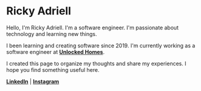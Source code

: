 # Ricky Adriell

Hello, I'm Ricky Adriell. I'm a software engineer. I'm passionate about technology and learning new things.

I been learning and creating software since 2019. I'm currently working as a software engineer at [**Unlocked Homes**](https://unlcoked.homes).

I created this page to organize my thoughts and share my experiences. I hope you find something useful here.

[**LinkedIn**](https://www.linkedin.com/in/rickyadriell/) | [**Instagram**](https://www.instagram.com/codecplyre/)
